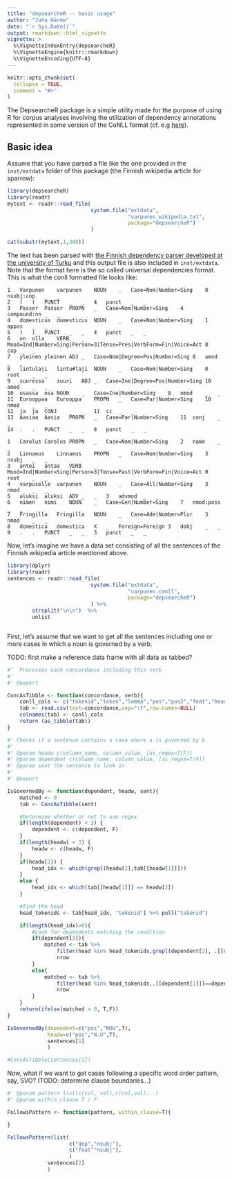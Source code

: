 ```yaml
---
title: "depsearcheR -- basic usage"
author: "Juho Härme"
date: "`r Sys.Date()`"
output: rmarkdown::html_vignette
vignette: >
  %\VignetteIndexEntry{depsearcheR}
  %\VignetteEngine{knitr::rmarkdown}
  %\VignetteEncoding{UTF-8}
---
```


```r
knitr::opts_chunk$set(
  collapse = TRUE,
  comment = "#>"
)
```


The DepsearcheR package is a simple utility made for the purpose of using R for
corpus analyses involving the utilization of dependency annotations represented
in some version of the CoNLL format (cf. e.g [here](https://stackoverflow.com/questions/27416164/what-is-conll-data-format)).

## Basic idea
 

Assume that you have parsed a file like the one provided in the `inst/extdata`
folder of this package (the Finnish wikipedia article for sparrow):

```r

library(depsearcheR)
library(readr)
mytext <- readr::read_file(
                           system.file("extdata", 
                                       "varpunen_wikipedia.txt",
                                       package="depsearcheR")
                           )

cat(substr(mytext,1,300))


```

The text has been parsed with [the Finnish dependency parser developed at the
university of Turku](http://turkunlp.github.io/Finnish-dep-parser/) and this
output file is also included in `inst/extdata`. Note that 
the format here is the so called universal dependencies format.
This is what the conll formatted file looks like:


    1	Varpunen	varpunen	NOUN	_	Case=Nom|Number=Sing	8	nsubj:cop	_	_
    2	(	(	PUNCT	_	_	4	punct	_	_
    3	Passer	Passer	PROPN	_	Case=Nom|Number=Sing	4	compound:nn	_	_
    4	domesticus	domesticus	NOUN	_	Case=Nom|Number=Sing	1	appos	_	_
    5	)	)	PUNCT	_	_	4	punct	_	_
    6	on	olla	VERB	_	Mood=Ind|Number=Sing|Person=3|Tense=Pres|VerbForm=Fin|Voice=Act	8	cop	_	_
    7	yleinen	yleinen	ADJ	_	Case=Nom|Degree=Pos|Number=Sing	8	amod	_	_
    8	lintulaji	lintu#laji	NOUN	_	Case=Nom|Number=Sing	0	root	_	_
    9	suuressa	suuri	ADJ	_	Case=Ine|Degree=Pos|Number=Sing	10	amod	_	_
    10	osassa	osa	NOUN	_	Case=Ine|Number=Sing	8	nmod	_	_
    11	Eurooppaa	Eurooppa	PROPN	_	Case=Par|Number=Sing	10	nmod	_	_
    12	ja	ja	CONJ	_	_	11	cc	_	_
    13	Aasiaa	Aasia	PROPN	_	Case=Par|Number=Sing	11	conj	_	_
    14	.	.	PUNCT	_	_	8	punct	_	_

    1	Carolus	Carolus	PROPN	_	Case=Nom|Number=Sing	2	name	_	_
    2	Linnaeus	Linnaeus	PROPN	_	Case=Nom|Number=Sing	3	nsubj	_	_
    3	antoi	antaa	VERB	_	Mood=Ind|Number=Sing|Person=3|Tense=Past|VerbForm=Fin|Voice=Act	0	root	_	_
    4	varpuselle	varpunen	NOUN	_	Case=All|Number=Sing	3	nmod	_	_
    5	aluksi	aluksi	ADV	_	_	3	advmod	_	_
    6	nimen	nimi	NOUN	_	Case=Gen|Number=Sing	7	nmod:poss	_	_
    7	Fringilla	Fringilla	NOUN	_	Case=Ade|Number=Plur	3	nmod	_	_
    8	domestica	domestica	X	_	Foreign=Foreign	3	dobj	_	_
    9	.	.	PUNCT	_	_	3	punct	_	_


Now, let's imagine we have a data set consisting of all the sentences of the Finnish
wikipedia article mentioned above.

```r


library(dplyr)
library(readr)
sentences <- readr::read_file(
                           system.file("extdata", 
                                       "varpunen.conll",
                                       package="depsearcheR")
                           ) %>% 
        strsplit("\n\n")  %>% 
        unlist



```


First, let's assume that we want to get all the sentences including
one or more cases in which a noun is governed by a verb.

TODO: first make a reference data frame with all data as tabbed?

```r


#'  Processes each concordance including this verb 
#' 
#' @export

ConcAsTibble <- function(concordance, verb){
    conll_cols <- c("tokenid","token","lemma","pos","pos2","feat","head","dep","null1","null2")
    tab <- read.csv(text=concordance,sep="\t",row.names=NULL)  
    colnames(tab) <- conll_cols
    return (as_tibble(tab))
}

#' Checks if a sentence contains a case where a is governed by b
#'
#' @param headw c(column_name, column_value, [as_regex=T/F]) 
#' @param dependent c(column_name, column_value, [as_regex=T/F])
#' @param sent the sentence to look in
#'
#' @export

IsGovernedBy <- function(dependent, headw, sent){
    matched <- 0
    tab <- ConcAsTibble(sent)

    #Determine whether or not to use regex
    if(length(dependent) < 3) {
        dependent <- c(dependent, F)
    }
    if(length(headw) < 3) {
        headw <- c(headw, F)
    }
    if(headw[3]) {
        head_idx <- which(grepl(headw[2],tab[[headw[1]]]))
    }
    else {
        head_idx <- which(tab[[headw[1]]] == headw[2])
    }

    #find the head
    head_tokenids <- tab[head_idx, "tokenid"] %>% pull("tokenid")

    if(length(head_idx)>0){
        #Look for dependents matching the condition
        if(dependent[3]){
            matched <- tab %>% 
                filter(head %in% head_tokenids,grepl(dependent[2], .[[dependent[1]]]))  %>% 
                nrow
        }
        else{
            matched <- tab %>% 
                filter(head %in% head_tokenids,.[[dependent[1]]]==dependent[2])  %>% 
                nrow
        }
    }
    return(ifelse(matched > 0, T,F))
}

IsGovernedBy(dependent=c("pos","NOU",T),
             headw=c("pos","N.U",T),
             sentences[1]
             )

#ConcAsTibble(sentences[1])

```



Now, what if we want to get cases following 
a specific word order pattern, say, SVO?
(TODO: determine clause boundaries...)


```r

#' @param pattern list(c(col, val),c(col,val)...)
#' @param within_clause T / F

FollowsPattern <- function(pattern, within_clause=T){

}

FollowsPattern(list(
                    c("dep","nsubj"),
                    c("feat""nsubj"),
                    )
             sentences[2]
             )

```



